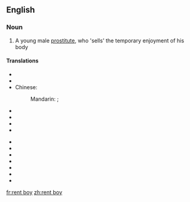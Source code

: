 ==English==

===Noun===
{{en-noun|sg=[[rent]] [[boy]]}}

# {{British|informal}} A young male [[prostitute]], who 'sells' the temporary enjoyment of his body

====Translations====
{{trans-top}}
* {{trreq|ar}}
* {{trreq|hy}}
* Chinese: 
*: Mandarin: {{t|zh|男妓|tr=[[nánjì]]|sc=Hani}}; {{t|zh|妓男|tr=[[jìnán]]|sc=Hani}}
* {{trreq|cs}}
* {{trreq|nl}}
* {{trreq|fr}}
* {{trreq|de}}
{{trans-mid}}
* {{trreq|hi}}
* {{trreq|it}}
* {{trreq|ja}}
* {{trreq|ko}}
* {{trreq|pt}}
* {{trreq|es}}
* {{trreq|vi}}
{{trans-bottom}}

[[fr:rent boy]]
[[zh:rent boy]]